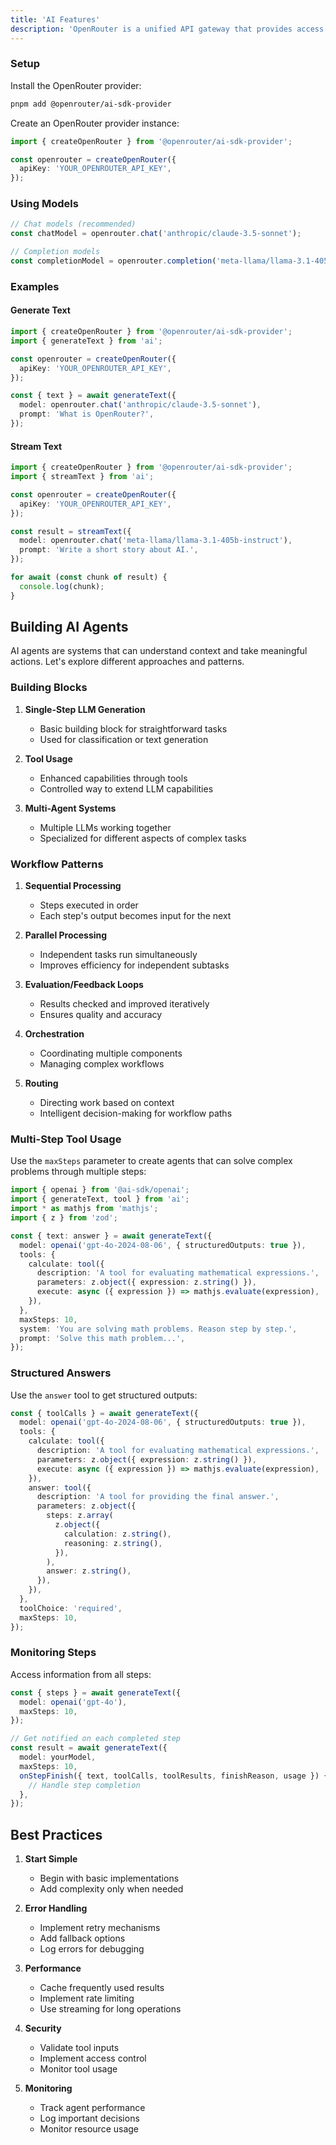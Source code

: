 ```yaml
---
title: 'AI Features'
description: 'OpenRouter is a unified API gateway that provides access to hundreds of AI models from leading providers like Anthropic, Google, Meta, Mistral, and more.'
---
```


### Setup

Install the OpenRouter provider:

```bash
pnpm add @openrouter/ai-sdk-provider
```

Create an OpenRouter provider instance:

```typescript
import { createOpenRouter } from '@openrouter/ai-sdk-provider';

const openrouter = createOpenRouter({
  apiKey: 'YOUR_OPENROUTER_API_KEY',
});
```

### Using Models

```typescript
// Chat models (recommended)
const chatModel = openrouter.chat('anthropic/claude-3.5-sonnet');

// Completion models
const completionModel = openrouter.completion('meta-llama/llama-3.1-405b-instruct');
```

### Examples

#### Generate Text

```typescript
import { createOpenRouter } from '@openrouter/ai-sdk-provider';
import { generateText } from 'ai';

const openrouter = createOpenRouter({
  apiKey: 'YOUR_OPENROUTER_API_KEY',
});

const { text } = await generateText({
  model: openrouter.chat('anthropic/claude-3.5-sonnet'),
  prompt: 'What is OpenRouter?',
});
```

#### Stream Text

```typescript
import { createOpenRouter } from '@openrouter/ai-sdk-provider';
import { streamText } from 'ai';

const openrouter = createOpenRouter({
  apiKey: 'YOUR_OPENROUTER_API_KEY',
});

const result = streamText({
  model: openrouter.chat('meta-llama/llama-3.1-405b-instruct'),
  prompt: 'Write a short story about AI.',
});

for await (const chunk of result) {
  console.log(chunk);
}
```

## Building AI Agents

AI agents are systems that can understand context and take meaningful actions. Let's explore different approaches and patterns.

### Building Blocks

1. **Single-Step LLM Generation**
   - Basic building block for straightforward tasks
   - Used for classification or text generation

2. **Tool Usage**
   - Enhanced capabilities through tools
   - Controlled way to extend LLM capabilities

3. **Multi-Agent Systems**
   - Multiple LLMs working together
   - Specialized for different aspects of complex tasks

### Workflow Patterns

1. **Sequential Processing**
   - Steps executed in order
   - Each step's output becomes input for the next

2. **Parallel Processing**
   - Independent tasks run simultaneously
   - Improves efficiency for independent subtasks

3. **Evaluation/Feedback Loops**
   - Results checked and improved iteratively
   - Ensures quality and accuracy

4. **Orchestration**
   - Coordinating multiple components
   - Managing complex workflows

5. **Routing**
   - Directing work based on context
   - Intelligent decision-making for workflow paths

### Multi-Step Tool Usage

Use the `maxSteps` parameter to create agents that can solve complex problems through multiple steps:

```typescript
import { openai } from '@ai-sdk/openai';
import { generateText, tool } from 'ai';
import * as mathjs from 'mathjs';
import { z } from 'zod';

const { text: answer } = await generateText({
  model: openai('gpt-4o-2024-08-06', { structuredOutputs: true }),
  tools: {
    calculate: tool({
      description: 'A tool for evaluating mathematical expressions.',
      parameters: z.object({ expression: z.string() }),
      execute: async ({ expression }) => mathjs.evaluate(expression),
    }),
  },
  maxSteps: 10,
  system: 'You are solving math problems. Reason step by step.',
  prompt: 'Solve this math problem...',
});
```

### Structured Answers

Use the `answer` tool to get structured outputs:

```typescript
const { toolCalls } = await generateText({
  model: openai('gpt-4o-2024-08-06', { structuredOutputs: true }),
  tools: {
    calculate: tool({
      description: 'A tool for evaluating mathematical expressions.',
      parameters: z.object({ expression: z.string() }),
      execute: async ({ expression }) => mathjs.evaluate(expression),
    }),
    answer: tool({
      description: 'A tool for providing the final answer.',
      parameters: z.object({
        steps: z.array(
          z.object({
            calculation: z.string(),
            reasoning: z.string(),
          }),
        ),
        answer: z.string(),
      }),
    }),
  },
  toolChoice: 'required',
  maxSteps: 10,
});
```

### Monitoring Steps

Access information from all steps:

```typescript
const { steps } = await generateText({
  model: openai('gpt-4o'),
  maxSteps: 10,
});

// Get notified on each completed step
const result = await generateText({
  model: yourModel,
  maxSteps: 10,
  onStepFinish({ text, toolCalls, toolResults, finishReason, usage }) {
    // Handle step completion
  },
});
```

## Best Practices

1. **Start Simple**
   - Begin with basic implementations
   - Add complexity only when needed

2. **Error Handling**
   - Implement retry mechanisms
   - Add fallback options
   - Log errors for debugging

3. **Performance**
   - Cache frequently used results
   - Implement rate limiting
   - Use streaming for long operations

4. **Security**
   - Validate tool inputs
   - Implement access control
   - Monitor tool usage

5. **Monitoring**
   - Track agent performance
   - Log important decisions
   - Monitor resource usage 